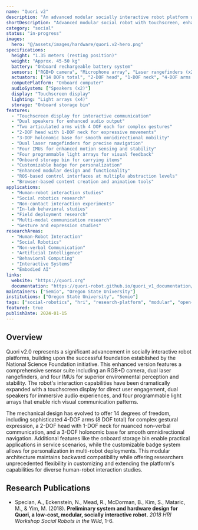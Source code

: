 ```yaml
---
name: "Quori v2"
description: "An advanced modular socially interactive robot platform with enhanced sensing and interaction capabilities. Features a touchscreen display, dual speakers, 14-DOF articulation including 4-DOF arms, multiple IMUs and laser rangefinders, programmable light arrays, and 3-DOF holonomic mobility."
shortDescription: "Advanced modular social robot with touchscreen, enhanced sensors, and 14-DOF articulation"
category: "social"
status: "in-progress"
images:
  hero: "@/assets/images/hardware/quori.v2-hero.png"
specifications:
  height: "1.35 meters (resting position)"
  weight: "Approx. 45-50 kg"
  battery: "Onboard rechargeable battery system"
  sensors: ["RGB+D camera", "Microphone array", "Laser rangefinders (x2)", "IMUs (x4)"]
  actuators: ["14 DOFs total", "2-DOF head", "1-DOF neck", "4-DOF arms (x2)", "3-DOF holonomic base"]
  computePlatform: "Onboard computer"
  audioSystem: ["Speakers (x2)"]
  display: "Touchscreen display"
  lighting: "Light arrays (x4)"
  storage: "Onboard storage bin"
features:
  - "Touchscreen display for interactive communication"
  - "Dual speakers for enhanced audio output"
  - "Two articulated arms with 4 DOF each for complex gestures"
  - "2-DOF head with 1-DOF neck for expressive movements"
  - "3-DOF holonomic base for smooth omnidirectional mobility"
  - "Dual laser rangefinders for precise navigation"
  - "Four IMUs for enhanced motion sensing and stability"
  - "Four programmable light arrays for visual feedback"
  - "Onboard storage bin for carrying items"
  - "Customizable badge for personalization"
  - "Enhanced modular design and functionality"
  - "ROS-based control interfaces at multiple abstraction levels"
  - "Browser-based content creation and animation tools"
applications:
  - "Human-robot interaction studies"
  - "Social robotics research"
  - "Non-contact interaction experiments"
  - "In-lab behavioral studies"
  - "Field deployment research"
  - "Multi-modal communication research"
  - "Gesture and expression studies"
researchAreas:
  - "Human-Robot Interaction"
  - "Social Robotics"
  - "Non-verbal Communication"
  - "Artificial Intelligence"
  - "Behavioral Computing"
  - "Interactive Systems"
  - "Embodied AI"
links:
  website: "https://quori.org"
  documentation: "https://quori-robot.github.io/quori_v1_documentation/"
maintainers: ["Semio", "Oregon State University"]
institutions: ["Oregon State University", "Semio"]
tags: ["social-robotics", "hri", "research-platform", "modular", "open-hardware", "ros", "touchscreen", "mobile", "multi-sensor", "interactive-display"]
featured: true
publishDate: 2024-01-15
---
```


## Overview

Quori v2.0 represents a significant advancement in socially interactive robot platforms, building upon the successful foundation established by the National Science Foundation initiative. This enhanced version features a comprehensive sensor suite including an RGB+D camera, dual laser rangefinders, and four IMUs for superior environmental perception and stability. The robot's interaction capabilities have been dramatically expanded with a touchscreen display for direct user engagement, dual speakers for immersive audio experiences, and four programmable light arrays that enable rich visual communication patterns.

The mechanical design has evolved to offer 14 degrees of freedom, including sophisticated 4-DOF arms (8 DOF total) for complex gestural expression, a 2-DOF head with 1-DOF neck for nuanced non-verbal communication, and a 3-DOF holonomic base for smooth omnidirectional navigation. Additional features like the onboard storage bin enable practical applications in service scenarios, while the customizable badge system allows for personalization in multi-robot deployments. This modular architecture maintains backward compatibility while offering researchers unprecedented flexibility in customizing and extending the platform's capabilities for diverse human-robot interaction studies.

## Research Publications

- Specian, A., Eckenstein, N., Mead, R., McDorman, B., Kim, S., Mataric, M., & Yim, M. (2018). **Preliminary system and hardware design for Quori, a low-cost, modular, socially interactive robot.** *2018 HRI Workshop Social Robots in the Wild*, 1-6.
